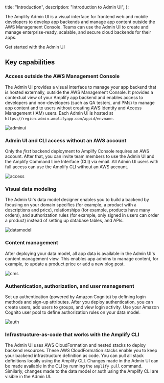   title: "Introduction",
  description: "Introduction to Admin UI",
};

The Amplify Admin UI is a visual interface for frontend web and mobile developers to develop app backends and manage app content outside the AWS Management Console. Teams can use the Admin UI to create and manage enterprise-ready, scalable, and secure cloud backends for their apps. 

<InternalLinkButton href="~/console/adminui/start.md">
  <span slot="text">Get started with the Admin UI</span>
</InternalLinkButton>

## Key capabilities

### Access outside the AWS Management Console

The Admin UI provides a visual interface to manage your app backend that is hosted externally, outside the AWS Management Console. It provides a contextual view of your Amplify app backend and enables access to developers and non-developers (such as QA testers, and PMs) to manage app content and to users without creating AWS Identity and Access Management (IAM) users. Each Admin UI is hosted at `https://region.admin.amplifyapp.com/appid/envname`.

![adminui](/images/console/adminui.png)

### Admin UI and CLI access without an AWS account

Only the *first* backend deployment to Amplify Console requires an AWS account. After that, you can invite team members to use the Admin UI and the Amplify Command Line Interface (CLI) via email. All Admin UI users with full access can use the Amplify CLI without an AWS account.

![access](/images/console/access.png)

### Visual data modeling

The Admin UI's data model designer enables you to build a backend by focusing on your domain specifics (for example, a product with a descriptions and price), relationships (for example, products have many orders), and authorization rules (for example, only signed in users can order a product) instead of setting up database tables, and APIs.

![datamodel](/images/console/datamodel.gif)

### Content management

After deploying your data model, all app data is available in the Admin UI's content management view. This enables app admins to manage content, for example, to update a product price or add a new blog post.

![cms](/images/console/cms.png)

### Authentication, authorization, and user management

Set up authentication (powered by Amazon Cognito) by defining login methods and sign-up attributes. After you deploy authentication, you can create users, add users to groups, and view login activity. Use your Amazon Cognito user pool to define authorization rules on your data model.

![auth](/images/console/auth.png)

### Infrastructure-as-code that works with the Amplify CLI

The Admin UI uses AWS CloudFormation and nested stacks to deploy backend resources. These AWS CloudFormation stacks enable you to keep your backend infrastructure definition as code. You can pull all stack definitions locally using the Amplify CLI. Changes made in the Admin UI can be made available in the CLI by running the `amplify pull` command. Similarly, changes made to the data model or auth using the Amplify CLI are visible in the Admin UI.

